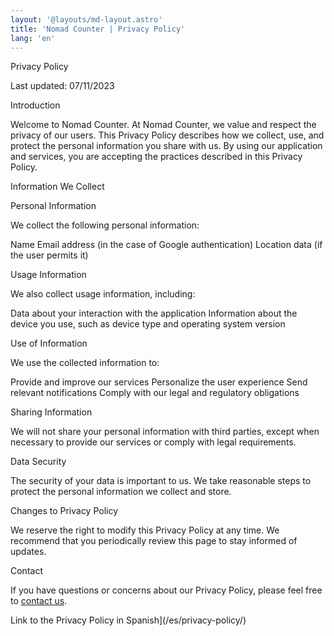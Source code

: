 ```yaml
---
layout: '@layouts/md-layout.astro'
title: 'Nomad Counter | Privacy Policy'
lang: 'en'
---
```


Privacy Policy

Last updated: 07/11/2023

Introduction

Welcome to Nomad Counter. At Nomad Counter, we value and respect the privacy of our users. This Privacy Policy describes how we collect, use, and protect the personal information you share with us. By using our application and services, you are accepting the practices described in this Privacy Policy.

Information We Collect

Personal Information

We collect the following personal information:

Name
Email address (in the case of Google authentication)
Location data (if the user permits it)

Usage Information

We also collect usage information, including:

Data about your interaction with the application
Information about the device you use, such as device type and operating system version

Use of Information

We use the collected information to:

Provide and improve our services
Personalize the user experience
Send relevant notifications
Comply with our legal and regulatory obligations

Sharing Information

We will not share your personal information with third parties, except when necessary to provide our services or comply with legal requirements.

Data Security

The security of your data is important to us. We take reasonable steps to protect the personal information we collect and store.

Changes to Privacy Policy

We reserve the right to modify this Privacy Policy at any time. We recommend that you periodically review this page to stay informed of updates.

Contact

If you have questions or concerns about our Privacy Policy, please feel free to [contact us](mailto:info@santi020k.me).

Link to the Privacy Policy in Spanish](/es/privacy-policy/)
